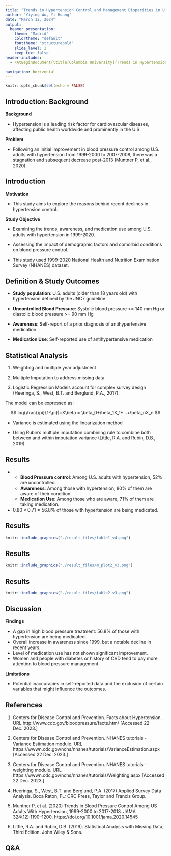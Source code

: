 ```yaml
---
title: "Trends in Hypertension Control and Management Disparities in U.S. Adults: A NHANES Analysis from 1999-2020"
author: "Yiying Wu, Yi Huang"
date: "March 12, 2024"
output:
  beamer_presentation:
    theme: "Madrid"
    colortheme: "default"
    fonttheme: "structurebold"
    slide_level: 2
    keep_tex: false
header-includes:
  - \AtBeginDocument{\title[Columbia University]{Trends in Hypertension Control and Management Disparities in U.S. Adults:\ A NHANES Analysis from 1999-2020}}
  
navigation: horizontal
---
```


```r
knitr::opts_chunk$set(echo = FALSE)
```

## Introduction: Background


**Background**

- Hypertension is a leading risk factor for cardiovascular diseases, affecting public health worldwide and prominently in the U.S. 

**Problem**

- Following an initial improvement in blood pressure control among U.S. adults with hypertension from 1999-2000 to 2007-2008, there was a stagnation and subsequent decrease post-2013 (Muntner P, et al., 2020).

## Introduction

**Motivation** 

- This study aims to explore the reasons behind recent declines in hypertension control.

**Study Objective**

- Examining the trends, awareness, and medication use among U.S. adults with hypertension in 1999-2020.

- Assessing the impact of demographic factors and comorbid conditions on blood pressure control.

- This study used 1999-2020 National Health and Nutrition Examination Survey (NHANES) dataset.

<!-- ## -->

<!-- `r kableExtra::text_spec("Methodology", color = "gray", bold = TRUE, font_size = 18)` -->

## Definition & Study Outcomes

- **Study population**: U.S. adults (older than 18 years old) with hypertension defined by the JNC7 guideline

- **Uncontrolled Blood Pressure**: Systolic blood pressure >= 140 mm Hg or diastolic blood pressure >= 90 mm Hg 

- **Awareness**: Self-report of a prior diagnosis of antihypertensive medication.

- **Medication Use**: Self-reported use of antihypertensive medication

## Statistical Analysis

1. Weighting and multiple year adjustment

2. Multiple Imputation to address missing data 

3. Logistic Regression Models account for complex survey design (Heeringa, S., West, B.T. and Berglund, P.A., 2017):

The model can be expressed as:

$$
log(\frac{\pi}{1-\pi})=X\beta = \beta_0+\beta_1X_1+...+\beta_nX_n
$$

- Variance is estimated using the linearization method

- Using Rubin's multiple imputation combining rule to combine both between and within imputation variance (Little, R.A. and Rubin, D.B., 2019)

<!-- ## -->

<!-- `r kableExtra::text_spec("Results", color = "gray", bold = TRUE, font_size = 18)` -->

## Results
- \textcolor{red}{Gap in high blood pressure treatment!}
  - **Blood Pressure control**: Among U.S. adults with hypertension, 52% are uncontrolled.
  - **Awareness**: Among those with hypertension, 80% of them are aware of their condition.
  - **Medication Use**: Among those who are aware, 71% of them are taking medication.
- $0.80\times 0.71\approx 56.8\%$ of those with hypertension are being medicated.

## Results

```r
knitr::include_graphics("./result_files/table1_v4.png")
```

## Results

```r
knitr::include_graphics("./result_files/m_plot2_v3.png")
```


## Results

```r
knitr::include_graphics("./result_files/table2_v3.png")
```

<!-- ## -->

<!-- `r kableExtra::text_spec("Discussion", color = "gray", bold = TRUE, font_size = 18)` -->

## Discussion
**Findings**

- A gap in high blood pressure treatment: 56.8% of those with  hypertension are being medicated.
- Overall increase in awareness since 1999, but a notable decline in recent years.
- Level of medication use has not shown significant improvement. 
- Women and people with diabetes or history of CVD tend to pay more attention to blood pressure management.

**Limitations**

- Potential inaccuracies in self-reported data and the exclusion of certain variables that might influence the outcomes.

## References

\scriptsize
1. Centers for Disease Control and Prevention. Facts about Hypertension. 
URL http://www.cdc.gov/bloodpressure/facts.htm/ [Accessed 22 Dec. 2023.]

2. Centers for Disease Control and Prevention. NHANES tutorials - Variance Estimation module. 
URL https://wwwn.cdc.gov/nchs/nhanes/tutorials/VarianceEstimation.aspx [Accessed 22 Dec. 2023.]

3. Centers for Disease Control and Prevention. NHANES tutorials - weighting module. 
URL https://wwwn.cdc.gov/nchs/nhanes/tutorials/Weighting.aspx [Accessed 22 Dec. 2023.]

4. Heeringa, S., West, B.T. and Berglund, P.A. (2017) Applied Survey Data Analysis. Boca Raton, FL: CRC Press, Taylor and Francis Group. 

5. Muntner P, et al. (2020) Trends in Blood Pressure Control Among US Adults With Hypertension, 1999-2000 to 2017-2018. JAMA 324(12):1190–1200. https://doi.org/10.1001/jama.2020.14545

6. Little, R.A. and Rubin, D.B. (2019). Statistical Analysis with Missing Data, Third Edition. John Wiley & Sons.

## Q&A

\begin{center}
\Huge Thank you!
\end{center}
\
\begin{center}

\normalsize We would like to express our gratitude to ENAR DataFest for giving us this opportunity!

\normalsize For more information, feel free to email us at 

\normalsize Yiying Wu, email: yw3996@cumc.columbia.edu

\normalsize Yi Huang, email: yh3554@cumc.columbia.edu
\end{center}
